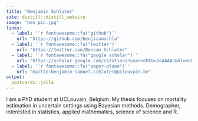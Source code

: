 ```yaml
---
title: "Benjamin Schluter"
site: distill::distill_website
image: "ben_pic.jpg"
links:
  - label: '`r fontawesome::fa("github")`'
    url: "https://github.com/benjisamschlu"
  - label: '`r fontawesome::fa("twitter")`'
    url: "https://twitter.com/Bensam_Schluter"
  - label: '`r fontawesome::fa("google scholar")`'
    url: "https://scholar.google.com/citations?user=GDtbu2oAAAAJ&hl=en&oi=ao"
  - label: '`r fontawesome::fa("paper-plane")`'
    url: "mailto:benjamin-samuel.schluter@uclouvain.be"
output:
  postcards::jolla
---
```

 
I am a PhD student at UCLouvain, Belgium. My thesis focuses on mortality estimation in uncertain settings using Bayesian methods. Demographer, interested in statistics, applied mathematics, science of science and R.
